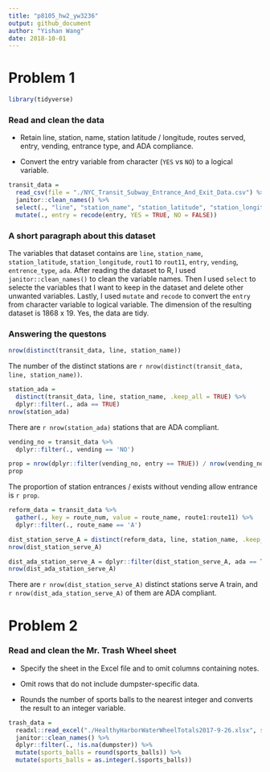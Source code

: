 ```yaml
---
title: "p8105_hw2_yw3236"
output: github_document
author: "Yishan Wang"
date: 2018-10-01
---
```


# Problem 1

```r
library(tidyverse)
```

### Read and clean the data 
* Retain line, station, name, station latitude / longitude, routes served, entry, vending, entrance type, and ADA compliance.

* Convert the entry variable from character (`YES` vs `NO`) to a logical variable.

```r
transit_data = 
  read_csv(file = "./NYC_Transit_Subway_Entrance_And_Exit_Data.csv") %>% 
  janitor::clean_names() %>% 
  select(., "line", "station_name", "station_latitude", "station_longitude", "route1":"route11", "entry", "vending", "entrance_type", "ada") %>%
  mutate(., entry = recode(entry, YES = TRUE, NO = FALSE))
```

### A short paragraph about this dataset 
The variables that dataset contains are `line`, `station_name`, `station_latitude`, `station_longitude`, `rout1` to `rout11`, `entry`, `vending`, `entrence_type`, `ada`. After reading the dataset to R, I used `janitor::clean_names()` to clean the variable names. Then I used `select` to selecte the variables that I want to keep in the dataset and delete other unwanted variables. Lastly, I used `mutate` and `recode` to convert the `entry` from character variable to logical variable. The dimension of the resulting dataset is 1868 x 19. Yes, the data are tidy.

### Answering the questons

```r
nrow(distinct(transit_data, line, station_name))
```

The number of the distinct stations are `r nrow(distinct(transit_data, line, station_name))`.

```r
station_ada = 
  distinct(transit_data, line, station_name, .keep_all = TRUE) %>%
  dplyr::filter(., ada == TRUE)
nrow(station_ada)
```

There are `r nrow(station_ada)` stations that are ADA compliant.

```r
vending_no = transit_data %>%
  dplyr::filter(., vending == 'NO')

prop = nrow(dplyr::filter(vending_no, entry == TRUE)) / nrow(vending_no)
prop
```

The proportion of station entrances / exists without vending allow entrance is `r prop`.

```r
reform_data = transit_data %>%
  gather(., key = route_num, value = route_name, route1:route11) %>%
  dplyr::filter(., route_name == 'A')

dist_station_serve_A = distinct(reform_data, line, station_name, .keep_all = TRUE)
nrow(dist_station_serve_A)

dist_ada_station_serve_A = dplyr::filter(dist_station_serve_A, ada == TRUE)
nrow(dist_ada_station_serve_A)
```

There are `r nrow(dist_station_serve_A)` distinct stations serve A train, and `r nrow(dist_ada_station_serve_A)` of them are ADA compliant.

# Problem 2

### Read and clean the Mr. Trash Wheel sheet
* Specify the sheet in the Excel file and to omit columns containing notes.

* Omit rows that do not include dumpster-specific data.

* Rounds the number of sports balls to the nearest integer and converts the result to an integer variable.

```r
trash_data = 
  readxl::read_excel("./HealthyHarborWaterWheelTotals2017-9-26.xlsx", sheet = 1, range = cellranger::cell_cols("A:N")) %>% 
  janitor::clean_names() %>%
  dplyr::filter(., !is.na(dumpster)) %>%
  mutate(sports_balls = round(sports_balls)) %>%
  mutate(sports_balls = as.integer(.$sports_balls))
```

